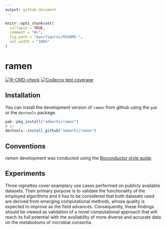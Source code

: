 ```yaml
---
output: github_document
---
```


<!-- README.md is generated from README.Rmd. Please edit that file -->

```r
knitr::opts_chunk$set(
  collapse = TRUE,
  comment = "#>",
  fig.path = "man/figures/README-",
  out.width = "100%"
)
```

# ramen

<!-- badges: start -->
[![R-CMD-check](https://github.com/admarhi/ramen/actions/workflows/R-CMD-check.yaml/badge.svg)](https://github.com/admarhi/ramen/actions/workflows/R-CMD-check.yaml)
[![Codecov test coverage](https://codecov.io/gh/admarhi/ramen/branch/main/graph/badge.svg)](https://codecov.io/gh/admarhi/ramen?branch=main)
<!-- badges: end -->


## Installation

You can install the development version of `ramen` from github using the `pak` or the `devtools` package.

```r
pak::pkg_install("admarhi/ramen")
# or
devtools::install_github("admarhi/ramen")
```


## Conventions
*ramen* development was conducted using the [Bioconductor style guide](https://contributions.bioconductor.org/r-code.html#r-code).


## Experiments
Three vignettes cover examplary \textit{ramen} use cases performed on publicly available datasets. Their primary purpose is to validate the functionality of the employed algorithms and it has to be considered that both datasets used are derived from emerging computational methods, whose quality is expected to improve as the field advances. Consequently, these findings should be viewed as validation of a novel computational approach that will reach its full potential with the availability of more diverse and accurate data on the metabolisms of microbial consortia.